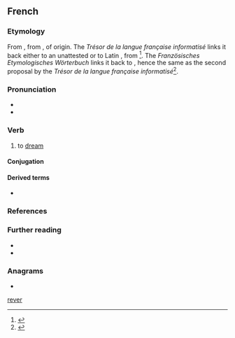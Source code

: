{{also|rever}}
==French==

===Etymology===
From {{inh|fr|frm|resver}}, from {{inh|fr|fro|resver||to consider, reflect, be delirious}}, of {{unk|fr|nocap=1|title=uncertain}} origin. The ''Trésor de la langue française informatisé'' links it back either to an unattested {{m|fro|*esver||to wander}} or to Latin {{m|la|*reexvadō}}, from {{affix|la|re-|ex-|evadō|nocat=1}}<ref>{{R:TLFi|etym=1}}</ref>. The ''Französisches Etymologisches Wörterbuch'' links it back to {{m|la|*reexvagus}}, hence the same as the second proposal by the ''Trésor de la langue française informatisé''<ref>{{R:FEW|100|184|title=*reexvagus}}</ref>.

===Pronunciation===
* {{fr-IPA||réver}}
* {{audio|Fr-rêver.ogg|audio|lang=fr}}

===Verb===
{{fr-verb}}

# to [[dream]]

====Conjugation====
{{fr-conj-auto}}

====Derived terms====
* {{l|fr|rêve}} {{pos n}}

===References===
<references/>

===Further reading===
* {{R:TLFi}}
* {{R:TLFi|endêver|etym=1}}

===Anagrams===
* {{l|fr|verre}}

[[Category:fr:Thinking|rever]]